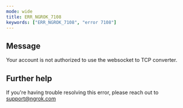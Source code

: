```yaml
---
mode: wide
title: ERR_NGROK_7108
keywords: ["ERR_NGROK_7108", "error 7108"]
---
```


## Message

Your account is not authorized to use the websocket to TCP converter.

## Further help

If you're having trouble resolving this error, please reach out to [support@ngrok.com](mailto:support@ngrok.com?subject=Help%20with%20ERR_NGROK_7108)
